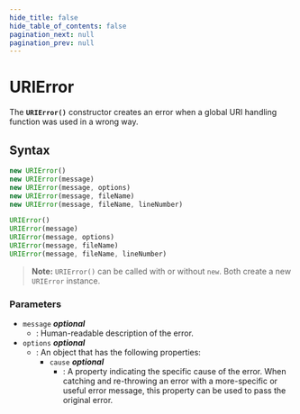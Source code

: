 ```yaml
---
hide_title: false
hide_table_of_contents: false
pagination_next: null
pagination_prev: null
---
```

# URIError

The **`URIError()`** constructor creates an error when a global
URI handling function was used in a wrong way.

## Syntax

```js
new URIError()
new URIError(message)
new URIError(message, options)
new URIError(message, fileName)
new URIError(message, fileName, lineNumber)

URIError()
URIError(message)
URIError(message, options)
URIError(message, fileName)
URIError(message, fileName, lineNumber)
```

> **Note:** `URIError()` can be called with or without `new`. Both create a new `URIError` instance.

### Parameters

- `message` _**optional**_
  - : Human-readable description of the error.
- `options` _**optional**_
  - : An object that has the following properties:
    - `cause` _**optional**_
      - : A property indicating the specific cause of the error.
        When catching and re-throwing an error with a more-specific or useful error message, this property can be used to pass the original error.
